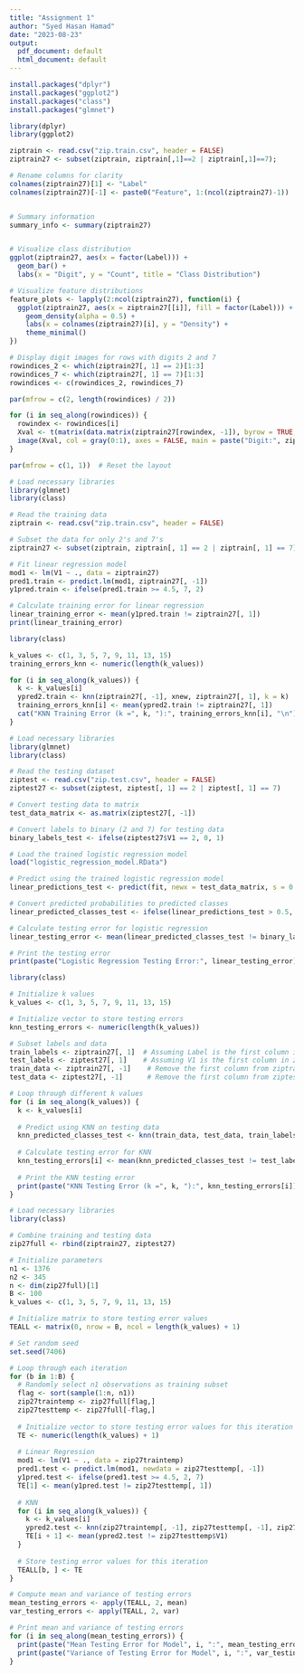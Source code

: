 ```yaml
---
title: "Assignment 1"
author: "Syed Hasan Hamad"
date: "2023-08-23"
output:
  pdf_document: default
  html_document: default
---
```



```r
install.packages("dplyr")
install.packages("ggplot2")
install.packages("class")
install.packages("glmnet")
```


```r
library(dplyr)
library(ggplot2)

ziptrain <- read.csv("zip.train.csv", header = FALSE)
ziptrain27 <- subset(ziptrain, ziptrain[,1]==2 | ziptrain[,1]==7);

# Rename columns for clarity
colnames(ziptrain27)[1] <- "Label"
colnames(ziptrain27)[-1] <- paste0("Feature", 1:(ncol(ziptrain27)-1))


# Summary information
summary_info <- summary(ziptrain27)


# Visualize class distribution
ggplot(ziptrain27, aes(x = factor(Label))) +
  geom_bar() +
  labs(x = "Digit", y = "Count", title = "Class Distribution")

# Visualize feature distributions
feature_plots <- lapply(2:ncol(ziptrain27), function(i) {
  ggplot(ziptrain27, aes(x = ziptrain27[[i]], fill = factor(Label))) +
    geom_density(alpha = 0.5) +
    labs(x = colnames(ziptrain27)[i], y = "Density") +
    theme_minimal()
})

# Display digit images for rows with digits 2 and 7
rowindices_2 <- which(ziptrain27[, 1] == 2)[1:3]
rowindices_7 <- which(ziptrain27[, 1] == 7)[1:3]
rowindices <- c(rowindices_2, rowindices_7)

par(mfrow = c(2, length(rowindices) / 2))

for (i in seq_along(rowindices)) {
  rowindex <- rowindices[i]
  Xval <- t(matrix(data.matrix(ziptrain27[rowindex, -1]), byrow = TRUE, 16, 16)[16:1,])
  image(Xval, col = gray(0:1), axes = FALSE, main = paste("Digit:", ziptrain27[rowindex, 1]))
}

par(mfrow = c(1, 1))  # Reset the layout
```
```r
# Load necessary libraries
library(glmnet)
library(class)

# Read the training data
ziptrain <- read.csv("zip.train.csv", header = FALSE)

# Subset the data for only 2's and 7's
ziptrain27 <- subset(ziptrain, ziptrain[, 1] == 2 | ziptrain[, 1] == 7)

# Fit linear regression model
mod1 <- lm(V1 ~ ., data = ziptrain27)
pred1.train <- predict.lm(mod1, ziptrain27[, -1])
y1pred.train <- ifelse(pred1.train >= 4.5, 7, 2)

# Calculate training error for linear regression
linear_training_error <- mean(y1pred.train != ziptrain27[, 1])
print(linear_training_error)

```
```r
library(class)

k_values <- c(1, 3, 5, 7, 9, 11, 13, 15)
training_errors_knn <- numeric(length(k_values))

for (i in seq_along(k_values)) {
  k <- k_values[i]
  ypred2.train <- knn(ziptrain27[, -1], xnew, ziptrain27[, 1], k = k)
  training_errors_knn[i] <- mean(ypred2.train != ziptrain27[, 1])
  cat("KNN Training Error (k =", k, "):", training_errors_knn[i], "\n")
}

```

```r


# Load necessary libraries
library(glmnet)
library(class)

# Read the testing dataset
ziptest <- read.csv("zip.test.csv", header = FALSE)
ziptest27 <- subset(ziptest, ziptest[, 1] == 2 | ziptest[, 1] == 7)

# Convert testing data to matrix
test_data_matrix <- as.matrix(ziptest27[, -1])

# Convert labels to binary (2 and 7) for testing data
binary_labels_test <- ifelse(ziptest27$V1 == 2, 0, 1)

# Load the trained logistic regression model
load("logistic_regression_model.RData")

# Predict using the trained logistic regression model
linear_predictions_test <- predict(fit, newx = test_data_matrix, s = 0.01, type = "response")

# Convert predicted probabilities to predicted classes
linear_predicted_classes_test <- ifelse(linear_predictions_test > 0.5, 1, 0)

# Calculate testing error for logistic regression
linear_testing_error <- mean(linear_predicted_classes_test != binary_labels_test)

# Print the testing error
print(paste("Logistic Regression Testing Error:", linear_testing_error))


```

```r
library(class)

# Initialize k values
k_values <- c(1, 3, 5, 7, 9, 11, 13, 15)

# Initialize vector to store testing errors
knn_testing_errors <- numeric(length(k_values))

# Subset labels and data
train_labels <- ziptrain27[, 1]  # Assuming Label is the first column in ziptrain27
test_labels <- ziptest27[, 1]    # Assuming V1 is the first column in ziptest27
train_data <- ziptrain27[, -1]    # Remove the first column from ziptrain27
test_data <- ziptest27[, -1]      # Remove the first column from ziptest27

# Loop through different k values
for (i in seq_along(k_values)) {
  k <- k_values[i]
  
  # Predict using KNN on testing data
  knn_predicted_classes_test <- knn(train_data, test_data, train_labels, k = k)
  
  # Calculate testing error for KNN
  knn_testing_errors[i] <- mean(knn_predicted_classes_test != test_labels)
  
  # Print the KNN testing error
  print(paste("KNN Testing Error (k =", k, "):", knn_testing_errors[i]))
}


```

```r
# Load necessary libraries
library(class)

# Combine training and testing data
zip27full <- rbind(ziptrain27, ziptest27)

# Initialize parameters
n1 <- 1376
n2 <- 345
n <- dim(zip27full)[1]
B <- 100
k_values <- c(1, 3, 5, 7, 9, 11, 13, 15)

# Initialize matrix to store testing error values
TEALL <- matrix(0, nrow = B, ncol = length(k_values) + 1)

# Set random seed
set.seed(7406)

# Loop through each iteration
for (b in 1:B) {
  # Randomly select n1 observations as training subset
  flag <- sort(sample(1:n, n1))
  zip27traintemp <- zip27full[flag,]
  zip27testtemp <- zip27full[-flag,]
  
  # Initialize vector to store testing error values for this iteration
  TE <- numeric(length(k_values) + 1)
  
  # Linear Regression
  mod1 <- lm(V1 ~ ., data = zip27traintemp)
  pred1.test <- predict.lm(mod1, newdata = zip27testtemp[, -1])
  y1pred.test <- ifelse(pred1.test >= 4.5, 2, 7)
  TE[1] <- mean(y1pred.test != zip27testtemp[, 1])
  
  # KNN
  for (i in seq_along(k_values)) {
    k <- k_values[i]
    ypred2.test <- knn(zip27traintemp[, -1], zip27testtemp[, -1], zip27traintemp$V1, k = k)
    TE[i + 1] <- mean(ypred2.test != zip27testtemp$V1)
  }
  
  # Store testing error values for this iteration
  TEALL[b, ] <- TE
}

# Compute mean and variance of testing errors
mean_testing_errors <- apply(TEALL, 2, mean)
var_testing_errors <- apply(TEALL, 2, var)

# Print mean and variance of testing errors
for (i in seq_along(mean_testing_errors)) {
  print(paste("Mean Testing Error for Model", i, ":", mean_testing_errors[i]))
  print(paste("Variance of Testing Error for Model", i, ":", var_testing_errors[i]))
}

```






